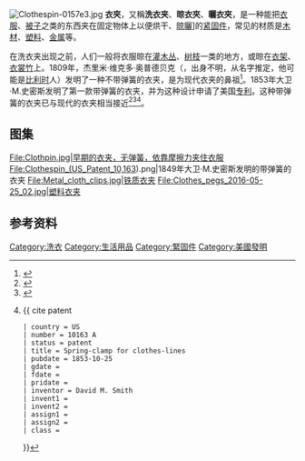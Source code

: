 {{Expand language|1=en|time=2021-03-20T11:58:08+00:00}}
[[File:Clothespin-0157e3.jpg|thumb]]
'''衣夾'''，又稱'''洗衣夹'''、'''晾衣夾'''、'''曬衣夾'''，是一种能把[[衣服|衣服]]、[[被子|被子]]之类的东西夹在固定物体上以便烘干、[[晾曬|晾曬]]]的[[紧固件|紧固件]]，常见的材质是[[木材|木材]]、[[塑料|塑料]]、[[金属|金属]]等。

在洗衣夹出现之前，人们一般将衣服晾在[[灌木丛|灌木丛]]、[[树枝|树枝]]一类的地方，或晾在[[衣架|衣架]]、[[衣裳竹|衣裳竹]]上。1809年，杰里米·维克多·奥普德贝克（{{lang-en|Jérémie Victor Opdebec}}，出身不明，从名字推定，他可能是[[比利时|比利时]]人）发明了一种不带弹簧的衣夹，是为现代衣夹的鼻祖<ref>{{cite news |title=The curious history of the clothespeg |url=https://medium.economist.com/the-curious-history-of-the-clothespeg-3f8615519c61 |accessdate=21 August 2020 |work=Medium |publisher=The Economist |date=22 December 2016 |language=en}}</ref>。1853年大卫·M.史密斯发明了第一款带弹簧的衣夹，并为这种设计申请了美国[[专利|专利]]。这种带弹簧的衣夹已与现代的衣夹相当接近<ref name=who>{{cite news |first1=Hilary |last1=Greenbaum |last2=Charles Wilson |title=Who Made That Clothespin? |url=https://www.nytimes.com/2012/05/13/magazine/who-made-that-clothespin.html |quote=The first design that resembles the modern clothespin was patented in 1853 by David M. Smith, a prolific Vermont inventor. |newspaper=The New York Times Magazine |date=May 11, 2012 |accessdate=May 11, 2012 |archive-date=2021-01-25 |archive-url=https://web.archive.org/web/20210125234345/https://www.nytimes.com/2012/05/13/magazine/who-made-that-clothespin.html |dead-url=no }}</ref><ref>{{Cite journal |first=Anita |last=Lahey |date=Fall 2006 |title=The Better Clothespin |url=http://www.americanheritage.com/articles/magazine/it/2006/2/2006_2_38.shtml |journal=American Heritage of Invention & Technology |volume=22 |issue=2 |archiveurl=https://web.archive.org/web/20100119080606/http://www.americanheritage.com/articles/magazine/it/2006/2/2006_2_38.shtml |archivedate=2010-01-19 |access-date=August 11, 2015 |dead-url=yes }}</ref><ref>
{{ cite patent
 | country = US
 | number = 10163 A
 | status = patent
 | title = Spring-clamp for clothes-lines
 | pubdate = 1853-10-25
 | gdate =
 | fdate =
 | pridate =
 | inventor = David M. Smith
 | invent1 =
 | invent2 =
 | assign1 =
 | assign2 =
 | class =
}}</ref>。

==图集==
<gallery>
File:Clothpin.jpg|早期的衣夹，无弹簧，依靠摩擦力夹住衣服
File:Clothespin_(US_Patent_10,163).png|1849年大卫·M.史密斯发明的带弹簧的衣夹
File:Metal_cloth_clips.jpg|铁质衣夹
File:Clothes_pegs_2016-05-25_02.jpg|塑料衣夹
</gallery>

==参考资料==
{{reflist}}
{{life-stub}}

[[Category:洗衣|Category:洗衣]]
[[Category:生活用品|Category:生活用品]]
[[Category:緊固件|Category:緊固件]]
[[Category:美國發明|Category:美國發明]]